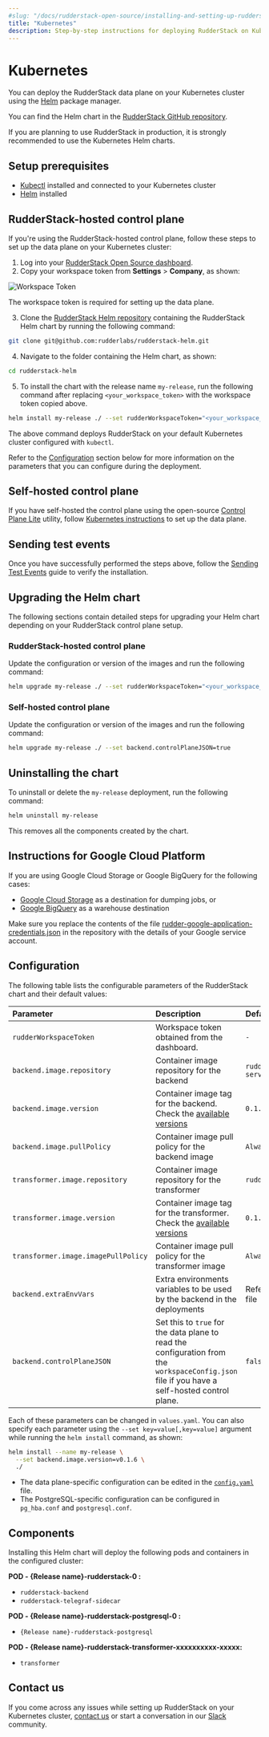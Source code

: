 ```yaml
---
#slug: "/docs/rudderstack-open-source/installing-and-setting-up-rudderstack/kubernetes"
title: "Kubernetes"
description: Step-by-step instructions for deploying RudderStack on Kubernetes.
---
```


# Kubernetes

You can deploy the RudderStack data plane on your Kubernetes cluster using the [Helm](https://helm.sh) package manager.

You can find the Helm chart in the [RudderStack GitHub repository](https://github.com/rudderlabs/rudderstack-helm).

<div class="waringBlock">

  If you are planning to use RudderStack in production, it is strongly recommended to use the Kubernetes Helm charts.
</div>

## Setup prerequisites

- [Kubectl](https://kubernetes.io/docs/tasks/tools/) installed and connected to your Kubernetes cluster
- [Helm](https://helm.sh/) installed

## RudderStack-hosted control plane

If you're using the RudderStack-hosted control plane, follow these steps to set up the data plane on your Kubernetes cluster:

1. Log into your [RudderStack Open Source dashboard](https://app.rudderstack.com/signup?type=opensource).
2. Copy your workspace token from **Settings** > **Company**, as shown:

<img src="../../assets/rs-cloud/workspace-token.png" alt="Workspace Token" />

<div class="infoBlock">

The <Link to="/rudderstack-cloud/dashboard-overview/#workspace-token">workspace token</Link> is required for setting up the data plane.
</div>

3. Clone the [RudderStack Helm repository](https://github.com/rudderlabs/rudderstack-helm) containing the RudderStack Helm chart by running the following command:

  ```bash
  git clone git@github.com:rudderlabs/rudderstack-helm.git
  ```

4. Navigate to the folder containing the Helm chart, as shown:

  ```bash
  cd rudderstack-helm
  ```

5. To install the chart with the release name `my-release`, run the following command after replacing `<your_workspace_token>` with the workspace token copied above.

```bash
helm install my-release ./ --set rudderWorkspaceToken="<your_workspace_token>"
```

The above command deploys RudderStack on your default Kubernetes cluster configured with `kubectl`.

<div class="infoBlock">

Refer to the <a href="#configuration">Configuration</a> section below for more information on the parameters that you can configure during the deployment.
</div>

## Self-hosted control plane

If you have self-hosted the control plane using the open-source [Control Plane Lite](https://rudderstack.com/docs/rudderstack-open-source/control-plane-lite/) utility, follow [Kubernetes instructions](https://rudderstack.com/docs/rudderstack-open-source/control-plane-lite/#kubernetes) to set up the data plane.

## Sending test events

Once you have successfully performed the steps above, follow the [Sending Test Events](https://rudderstack.com/docs/rudderstack-open-source/installing-and-setting-up-rudderstack/sending-test-events/) guide to verify the installation.

## Upgrading the Helm chart

The following sections contain detailed steps for upgrading your Helm chart depending on your RudderStack control plane setup.

### RudderStack-hosted control plane

Update the configuration or version of the images and run the following command:

```bash
helm upgrade my-release ./ --set rudderWorkspaceToken="<your_workspace_token>"
```

### Self-hosted control plane

Update the configuration or version of the images and run the following command:

```bash
helm upgrade my-release ./ --set backend.controlPlaneJSON=true
```

## Uninstalling the chart

To uninstall or delete the `my-release` deployment, run the following command:

```bash
helm uninstall my-release
```

This removes all the components created by the chart.

## Instructions for Google Cloud Platform

If you are using Google Cloud Storage or Google BigQuery for the following cases:

- [Google Cloud Storage](https://rudderstack.com/docs/destinations/storage-platforms/google-cloud-storage/) as a destination for dumping jobs, or
- [Google BigQuery](https://rudderstack.com/docs/data-warehouse-integrations/google-bigquery/) as a warehouse destination

Make sure you replace the contents of the file [rudder-google-application-credentials.json](https://github.com/rudderlabs/rudderstack-helm/blob/master/rudder-google-application-credentials.json) in the repository with the details of your Google service account.

## Configuration

The following table lists the configurable parameters of the RudderStack chart and their default values:

| Parameter                           | Description                                                                                                                                        | Default value                      |
| :---------------------------------- | :----------------------------------------------------------------------- | :--------------------------- |
| `rudderWorkspaceToken`              | Workspace token obtained from the dashboard.                                                                                                                | `-`                          |
| `backend.image.repository`          | Container image repository for the backend                                                                                                         | `rudderlabs/rudder-server`   |
| `backend.image.version`             | Container image tag for the backend. Check the [available versions](https://hub.docker.com/r/rudderlabs/rudder-server/tags)                    | `0.1.9`                      |
| `backend.image.pullPolicy`          | Container image pull policy for the backend image                                                                                                  | `Always`                     |
| `transformer.image.repository`      | Container image repository for the transformer                                                                                                     | `rudderlabs/transformer`     |
| `transformer.image.version`         | Container image tag for the transformer. Check the [available versions](https://hub.docker.com/r/rudderlabs/rudder-transformer/tags)           | `0.1.4`                      |
| `transformer.image.imagePullPolicy` | Container image pull policy for the transformer image                                                                                              | `Always`                     |
| `backend.extraEnvVars`              | Extra environments variables to be used by the backend in the deployments                                                                         | Refer the `values.yaml` file |
| `backend.controlPlaneJSON`          | Set this to `true` for the data plane to read the configuration from the `workspaceConfig.json` file if you have a self-hosted control plane. | `false`                      |

Each of these parameters can be changed in `values.yaml`. You can also specify each parameter using the `--set key=value[,key=value]` argument while running the `helm install` command, as shown:

```bash
helm install --name my-release \
  --set backend.image.version=v0.1.6 \
  ./
```

<div class="infoBlock">

  <ul>
    <li>
      The data plane-specific configuration can be edited in the <a href="https://github.com/rudderlabs/rudder-server/blob/master/config/config.yaml"><code class="inline-code">config.yaml</code></a> file.
    </li>
    <li>
      The PostgreSQL-specific configuration can be configured in <code class="inline-code">pg_hba.conf</code> and <code class="inline-code">postgresql.conf</code>.
    </li>
  </ul>
</div>

## Components

Installing this Helm chart will deploy the following pods and containers in the configured cluster:

**POD - {Release name}-rudderstack-0 :**

- `rudderstack-backend`
- `rudderstack-telegraf-sidecar`

**POD - {Release name}-rudderstack-postgresql-0 :**

- `{Release name}-rudderstack-postgresql`

**POD - {Release name}-rudderstack-transformer-xxxxxxxxxx-xxxxx:**

- `transformer`

## Contact us

If you come across any issues while setting up RudderStack on your Kubernetes cluster, [contact us](mailto:%20docs@rudderstack.com) or start a conversation in our [Slack](https://rudderstack.com/join-rudderstack-slack-community) community.
